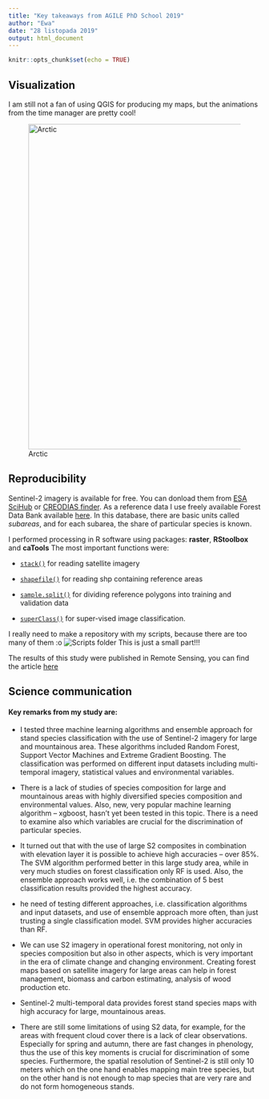 ```yaml
---
title: "Key takeaways from AGILE PhD School 2019"
author: "Ewa"
date: "28 listopada 2019"
output: html_document
---
```


```r
knitr::opts_chunk$set(echo = TRUE)
```

## Visualization
I am still not a fan of using QGIS for producing my maps, but the animations from the time manager are pretty cool!

![Arctic](gif_Arctic.gif){width=650px}


## Reproducibility

Sentinel-2 imagery is available for free. You can donload them from [ESA SciHub](https://scihub.copernicus.eu/) or [CREODIAS finder](https://finder.creodias.eu/).
As a reference data I use freely available Forest Data Bank available [here](https://www.bdl.lasy.gov.pl/portal/udostepnianie-en).
In this database, there are basic units called _subareas_, and for each subarea, the share of particular species is known. 

I performed processing in R software using packages: **raster**, **RStoolbox** and **caTools**
The most important functions were:


* [`stack()`](https://www.rdocumentation.org/packages/raster/versions/3.0-7/topics/stack) for reading satellite imagery

* [`shapefile()`](https://www.rdocumentation.org/packages/raster/versions/3.0-7/topics/shapefile) for reading shp containing reference areas

* [`sample.split()`](https://www.rdocumentation.org/packages/caTools/versions/1.17.1/topics/sample.split) for dividing reference polygons into training and validation data

* [`superClass()`](https://www.rdocumentation.org/packages/RStoolbox/versions/0.2.6/topics/superClass) for super-vised image classification. 

I really need to make a repository with my scripts, because there are too many of them :o
![Scripts folder](scripts.png)
This is just a small part!!!



The results of this study were published in Remote Sensing, you can find the article [here](https://www.mdpi.com/2072-4292/11/10/1197/htm)



## Science communication
#### Key remarks from my study are:
* I tested three machine learning algorithms and ensemble approach for stand species classification with the use of Sentinel-2 imagery for large and mountainous area. These algorithms included Random Forest, Support Vector Machines and Extreme Gradient Boosting. The classification was performed on different input datasets including multi-temporal imagery, statistical values and environmental variables.

* There is a lack of studies of species composition for large and mountainous areas with highly diversified species composition and environmental values. Also, new, very popular machine learning algorithm – xgboost, hasn’t yet been tested in this topic. There is a need to examine also which variables are crucial for the discrimination of particular species.

* It turned out that with the use of large S2 composites in combination with elevation layer it is possible to achieve high accuracies – over 85%. The SVM algorithm performed better in this large study area, while in very much studies on forest classification only RF is used. Also, the ensemble approach works well, i.e. the combination of 5 best classification results provided the highest accuracy.

* he need of testing different approaches, i.e. classification algorithms and input datasets, and use of ensemble approach more often, than just trusting a single classification model. SVM provides higher accuracies than RF.

* We can use S2 imagery in operational forest monitoring, not only in species composition but also in other aspects, which is very important in the era of climate change and changing environment. Creating forest maps based on satellite imagery for large areas can help in forest management, biomass and carbon estimating, analysis of wood production etc.

* Sentinel-2 multi-temporal data provides forest stand species maps with high accuracy for large, mountainous areas.

* There are still some limitations of using S2 data, for example, for the areas with frequent cloud cover there is a lack of clear observations. Especially for spring and autumn, there are fast changes in phenology, thus the use of this key moments is crucial for discrimination of some species. Furthermore, the spatial resolution of Sentinel-2 is still only 10 meters which on the one hand enables mapping main tree species, but on the other hand is not enough to map species that are very rare and do not form homogeneous stands. 
